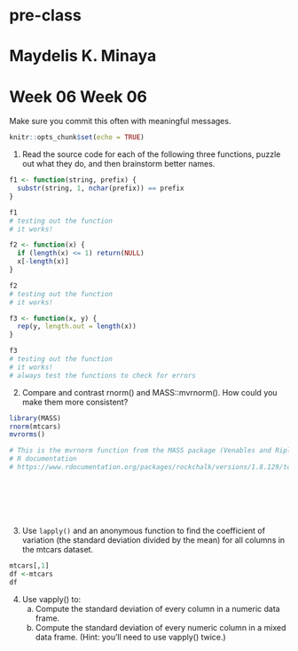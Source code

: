 # pre-class
# Maydelis K. Minaya
# Week 06 Week 06


Make sure you commit this often with meaningful messages. 

```r
knitr::opts_chunk$set(echo = TRUE)
```


1. Read the source code for each of the following three functions, puzzle out what they do, and then brainstorm better names.

``` r

f1 <- function(string, prefix) {
  substr(string, 1, nchar(prefix)) == prefix
}

f1
# testing out the function
# it works!

f2 <- function(x) {
  if (length(x) <= 1) return(NULL)
  x[-length(x)]
}

f2
# testing out the function
# it works!

f3 <- function(x, y) {
  rep(y, length.out = length(x))
}

f3
# testing out the function
# it works!
# always test the functions to check for errors
```

2. Compare and contrast rnorm() and MASS::mvrnorm(). How could you make them more consistent?

``` r

library(MASS)
rnorm(mtcars) 
mvrorms()

# This is the mvrnorm function from the MASS package (Venables and Ripley, 2002), with one small modification to facilitate replication of random samples. The aim is to make sure that, after the seed is reset, the first rows of generated data are identical no matter what value is chosen for n. The one can draw 100 observations, reset the seed, and then draw 110 observations, and the first 100 will match exactly. This is done to prevent unexpected and peculiar patterns that are observed when n is altered with MASS package's mvrnorm.
# R documentation 
# https://www.rdocumentation.org/packages/rockchalk/versions/1.8.129/topics/mvrnorm








```





3. Use `lapply()` and an anonymous function to find the coefficient of variation (the standard deviation divided by the mean) for all columns in the mtcars dataset. 

``` r
mtcars[,1]
df <-mtcars
df


```











4. Use vapply() to:
    a. Compute the standard deviation of every column in a numeric data frame.
    b. Compute the standard deviation of every numeric column in a mixed data frame. (Hint: you’ll need to use vapply() twice.)
